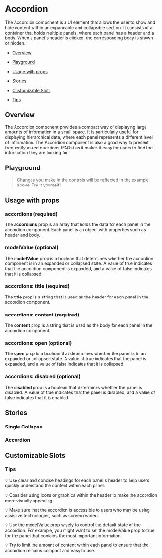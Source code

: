 
<Meta of={AccordionStories} />

# Accordion

The Accordion component is a UI element that allows the user to show and hide content within an expandable and collapsible section. It consists of a container that holds multiple panels, where each panel has a header and a body. When a panel's header is clicked, the corresponding body is shown or hidden.

- [Overview](#overview)

- [Playground](#playground)

- [Usage with props](#usage)

- [Stories](#stories)

- [Customizable Slots](#customizable-slots)

- [Tips](#tips)

## Overview <a id="overview" />

The Accordion component provides a compact way of displaying large amounts of information in a small space. It is particularly useful for displaying hierarchical data, where each panel represents a different level of information. The Accordion component is also a good way to present frequently asked questions (FAQs) as it makes it easy for users to find the information they are looking for.

<Canvas>
  <Story of={AccordionStories.Overview} />
</Canvas>

## Playground <a id="playground" />

> Changes you make in the controls will be reflected in the example above. Try it yourself!

<Controls of={AccordionStories.Overview} exclude={/^(default|update.*)$/} />

## Usage with props <a id="usage" />

### accordions (required)

The **accordions** prop is an array that holds the data for each panel in the accordion component. Each panel is an object with properties such as header and body.

### modelValue (optional)

The **modelValue** prop is a boolean that determines whether the accordion component is in an expanded or collapsed state. A value of true indicates that the accordion component is expanded, and a value of false indicates that it is collapsed.

### accordions: title (required)

The **title** prop is a string that is used as the header for each panel in the accordion component.

### accordions: content (required)

The **content** prop is a string that is used as the body for each panel in the accordion component.

### accordions: open (optional)

The **open** prop is a boolean that determines whether the panel is in an expanded or collapsed state. A value of true indicates that the panel is expanded, and a value of false indicates that it is collapsed.

### accordions: disabled (optional)

The **disabled** prop is a boolean that determines whether the panel is disabled. A value of true indicates that the panel is disabled, and a value of false indicates that it is enabled.

## Stories <a id="stories" />

### Single Collapse

<Canvas>
  <Story of={AccordionStories.SingleCollapse} />
</Canvas>

### Accordion

<Canvas>
  <Story of={AccordionStories.Accordion1} />
</Canvas>

## Customizable Slots <a id="customizable-slots" />

### Tips <a id="tips" />

💡 Use clear and concise headings for each panel's header to help users quickly understand the content within each panel.

💡 Consider using icons or graphics within the header to make the accordion more visually appealing.

💡 Make sure that the accordion is accessible to users who may be using assistive technologies, such as screen readers.

💡 Use the modelValue prop wisely to control the default state of the accordion. For example, you might want to set the modelValue prop to true for the panel that contains the most important information.

💡 Try to limit the amount of content within each panel to ensure that the accordion remains compact and easy to use.
